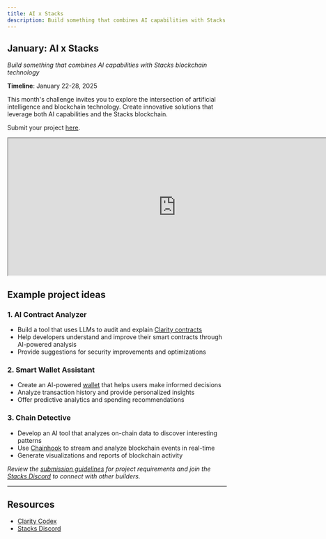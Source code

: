 ```yaml
---
title: AI x Stacks
description: Build something that combines AI capabilities with Stacks.
---
```


## January: AI x Stacks

*Build something that combines AI capabilities with Stacks blockchain technology*

**Timeline**: January 22-28, 2025

This month's challenge invites you to explore the intersection of artificial intelligence and blockchain technology. Create innovative solutions that leverage both AI capabilities and the Stacks blockchain.

Submit your project [here](https://hirohacks25.paperform.co/).

<iframe width="770" height="315" src="https://www.youtube.com/embed/GiKRSAMQNqo?si=EQ74OTyTsOzcPIK-" title="YouTube video player" allow="accelerometer; autoplay; clipboard-write; encrypted-media; gyroscope; picture-in-picture; web-share" referrerPolicy="strict-origin-when-cross-origin" allowFullScreen></iframe>

## Example project ideas

### 1. AI Contract Analyzer
- Build a tool that uses LLMs to audit and explain [Clarity contracts](/stacks/clarity)
- Help developers understand and improve their smart contracts through AI-powered analysis
- Provide suggestions for security improvements and optimizations

### 2. Smart Wallet Assistant  
- Create an AI-powered [wallet](/stacks/stacks.js) that helps users make informed decisions
- Analyze transaction history and provide personalized insights
- Offer predictive analytics and spending recommendations

### 3. Chain Detective
- Develop an AI tool that analyzes on-chain data to discover interesting patterns
- Use [Chainhook](/stacks/chainhook) to stream and analyze blockchain events in real-time
- Generate visualizations and reports of blockchain activity

_Review the [submission guidelines](/stacks/hacks/#rules) for project requirements and join the [Stacks Discord](https://stacks.chat) to connect with other builders._

---

## Resources

- [Clarity Codex](https://github.com/leahjlou/clarity-codex/)
- [Stacks Discord](https://stacks.chat)